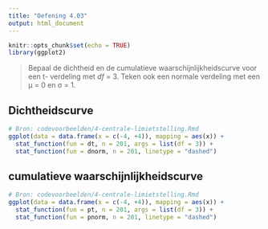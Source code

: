 ```yaml
---
title: "Oefening 4.03"
output: html_document
---
```


```r
knitr::opts_chunk$set(echo = TRUE)
library(ggplot2)
```

> Bepaal de dichtheid en de cumulatieve waarschijnlijkheidscurve voor een t-
verdeling met *df* = 3. Teken ook een normale verdeling met een μ = 0 en σ = 1.

## Dichtheidscurve

```r
# Bron: codevoorbeelden/4-centrale-limietstelling.Rmd
ggplot(data = data.frame(x = c(-4, +4)), mapping = aes(x)) +
  stat_function(fun = dt, n = 201, args = list(df = 3)) +
  stat_function(fun = dnorm, n = 201, linetype = "dashed")
```

## cumulatieve waarschijnlijkheidscurve

```r
# Bron: codevoorbeelden/4-centrale-limietstelling.Rmd
ggplot(data = data.frame(x = c(-4, +4)), mapping = aes(x)) +
  stat_function(fun = pt, n = 201, args = list(df = 3)) +
  stat_function(fun = pnorm, n = 201, linetype = "dashed")
```
